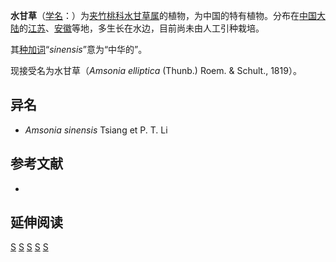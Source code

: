 {{Speciesbox
| taxon = Amsonia sinensis
| binomial_authority = [[蒋英_(植物学家)|Tsiang]] et P. T. Li, 1973
}}

'''水甘草'''（[[学名|学名]]：{{lang|la|''Amsonia sinensis''}}）为[[夹竹桃科|夹竹桃科]][[水甘草属|水甘草属]]的植物，为中国的特有植物。分布在[[中国大陆|中国大陆]]的[[江苏|江苏]]、[[安徽|安徽]]等地，多生长在水边，目前尚未由人工引种栽培。

其[[种加词|种加词]]“''sinensis''”意为“中华的”。

现接受名为水甘草（''Amsonia elliptica'' (Thunb.) Roem. & Schult., 1819）。

== 异名 ==
* ''Amsonia sinensis'' Tsiang et P. T. Li

== 参考文献 ==
<div class="references-small">
* {{cite web| url =http://www.bioinfo.cn/db05/KmzwSpecies.php?action=view&id=945| title =水甘草| work =《中国高等植物数据库全库》| publisher =中国科学院微生物研究所| author =昆明植物研究所| accessdate =2009-02-21| archive-date =2016-03-05| archive-url =https://web.archive.org/web/20160305042239/http://www.bioinfo.cn/db05/KmzwSpecies.php?action=view&id=945| dead-url =yes}}
</div>

== 延伸阅读 ==
{{Wikisource further reading}}

{{植物小作品}}
{{Taxonbar}}
[[Category:水甘草属|S]]
[[Category:中国特有植物|S]]
[[Category:江苏植物|S]]
[[Category:安徽植物|S]]
[[Category:1973年描述的植物|S]]